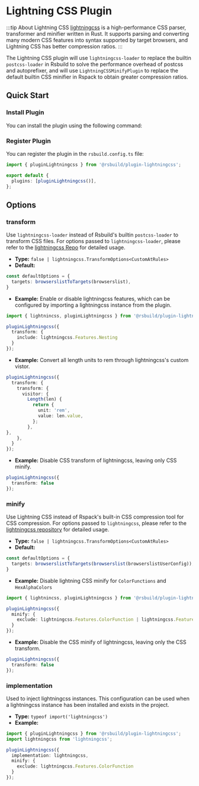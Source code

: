 # Lightning CSS Plugin


<SourceCode href="https://github.com/web-infra-dev/rsbuild/tree/main/packages/plugin-lightningcss" />

:::tip About Lightning CSS
[lightningcss](https://lightningcss.dev) is a high-performance CSS parser, transformer and minifier written in Rust. It supports parsing and converting many modern CSS features into syntax supported by target browsers, and Lightning CSS has better compression ratios.
:::

The Lightning CSS plugin will use `lightningcss-loader` to replace the builtin `postcss-loader` in Rsbuild to solve the performance overhead of postcss and autoprefixer, and will use `LightningCSSMinifyPlugin` to replace the default builtin CSS minifier in Rspack to obtain greater compression ratios.

## Quick Start

### Install Plugin

You can install the plugin using the following command:


<PackageManagerTabs command="add @rsbuild/plugin-lightningcss -D" />

### Register Plugin

You can register the plugin in the `rsbuild.config.ts` file:

```ts title="rsbuild.config.ts"
import { pluginLightningcss } from '@rsbuild/plugin-lightningcss';

export default {
  plugins: [pluginLightningcss()],
};
```

## Options

### transform

Use `lightningcss-loader` instead of Rsbuild's builtin `postcss-loader` to transform CSS files. For options passed to `lightningcss-loader`, please refer to the [lightningcss Repo](https://github.com/parcel-bundler/lightningcss/blob/master/node/index.d.ts) for detailed usage.

- **Type:** `false | lightningcss.TransformOptions<CustomAtRules>`
- **Default:**

```ts
const defaultOptions = {
  targets: browserslistToTargets(browserslist),
}
```

- **Example:** Enable or disable lightningcss features, which can be configured by importing a lightningcss instance from the plugin.

```ts
import { lightnincss, pluginLightningcss } from '@rsbuild/plugin-lightningcss';

pluginLightningcss({
  transform: {
    include: lightningcss.Features.Nesting
  }
});
```

- **Example:** Convert all length units to rem through lightningcss's custom vistor.

```ts
pluginLightningcss({
  transform: {
    transform: {
      visitor: {
        Length(len) {
          return {
            unit: 'rem',
            value: len.value,
          };
        },
},
    },
  }
});
```

- **Example:** Disable CSS transform of lightningcss, leaving only CSS minify.

```ts
pluginLightningcss({
  transform: false
});
```

### minify

Use Lightning CSS instead of Rspack's built-in CSS compression tool for CSS compression. For options passed to `lightningcss`, please refer to the [lightningcss repository](https://github.com/parcel-bundler/lightningcss/blob/master/node/index.d.ts) for detailed usage.

- **Type:** `false | lightningcss.TransformOptions<CustomAtRules>`
- **Default:**

```ts
const defaultOptions = {
  targets: browserslistToTargets(browserslist(browserslistUserConfig)),
} 
```

- **Example:** Disable lightning CSS minify for `ColorFunctions` and `HexAlphaColors`

```ts
import { lightnincss, pluginLightningcss } from '@rsbuild/plugin-lightningcss';

pluginLightningcss({
  minify: {
    exclude: lightningcss.Features.ColorFunction | lightningcss.Features.HexAlphaColors
  }
});
```
- **Example:** Disable the CSS minify of lightningcss, leaving only the CSS transform.

```ts
pluginLightningcss({
  transform: false
});
```

### implementation

Used to inject lightningcss instances. This configuration can be used when a lightningcss instance has been installed and exists in the project.

- **Type:** `typeof import('lightningcss')`
- **Example:**

```ts
import { pluginLightningcss } from '@rsbuild/plugin-lightningcss';
import lightningcss from 'lightningcss';

pluginLightningcss({
  implementation: lightningcss,
  minify: {
    exclude: lightningcss.Features.ColorFunction
  }
});
```

